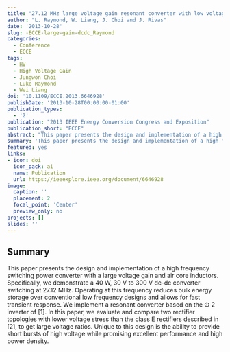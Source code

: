 ```yaml
---
title: "27.12 MHz large voltage gain resonant converter with low voltage stress"
author: "L. Raymond, W. Liang, J. Choi and J. Rivas"
date: '2013-10-28'
slug: -ECCE-large-gain-dcdc_Raymond
categories:
  - Conference
  - ECCE
tags: 
  - HV
  - High Voltage Gain
  - Jungwon Choi
  - Luke Raymond
  - Wei Liang
doi: '10.1109/ECCE.2013.6646928'
publishDate: '2013-10-28T00:00:00-01:00'
publication_types:
  - '2'
publication: "2013 IEEE Energy Conversion Congress and Exposition"
publication_short: "ECCE"
abstract: "This paper presents the design and implementation of a high frequency switching power converter with a large voltage gain and air core inductors. Specifically, we demonstrate a 40 W, 30 V to 300 V dc-dc converter switching at 27.12 MHz. Operating at this frequency reduces bulk energy storage over conventional low frequency designs and allows for fast transient response. We implement a resonant converter based on the Φ 2 inverter of [1]. In this paper, we evaluate and compare two rectifier topologies with lower voltage stress than the class E rectifiers described in [2], to get large voltage ratios. Unique to this design is the ability to provide short bursts of high voltage while promising excellent performance and high power density."
summary: 'This paper presents the design and implementation of a high frequency switching power converter with a large voltage gain and air core inductors. Specifically, we demonstrate a 40 W, 30 V to 300 V dc-dc converter switching at 27.12 MHz.We evaluate and compare two rectifier topologies with lower voltage stress than the class E rectifiers described in [2], to get large voltage ratios. Unique to this design is the ability to provide short bursts of high voltage while promising excellent performance and high power density.'
featured: yes
links:
- icon: doi
  icon_pack: ai
  name: Publication
  url: https://ieeexplore.ieee.org/document/6646928
image:
  caption: ''
  placement: 2
  focal_point: 'Center'
  preview_only: no
projects: []
slides: ''
---
```


## Summary

This paper presents the design and implementation of a high frequency switching power converter with a large voltage gain and air core inductors. Specifically, we demonstrate a 40 W, 30 V to 300 V dc-dc converter switching at 27.12 MHz. Operating at this frequency reduces bulk energy storage over conventional low frequency designs and allows for fast transient response. We implement a resonant converter based on the Φ 2 inverter of [1]. In this paper, we evaluate and compare two rectifier topologies with lower voltage stress than the class E rectifiers described in [2], to get large voltage ratios. Unique to this design is the ability to provide short bursts of high voltage while promising excellent performance and high power density.